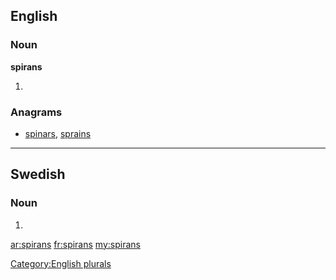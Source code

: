==English==

===Noun===
'''spirans'''

# {{plural of|[[spiran]]}}

===Anagrams===
* [[spinars#English|spinars]], [[sprains#English|sprains]]

[[Category:English plurals]]

----

==Swedish==

===Noun===
{{infl|sv|noun form}}

# {{sv-noun-form-def-gen|spira}}

[[ar:spirans]]
[[fr:spirans]]
[[my:spirans]]